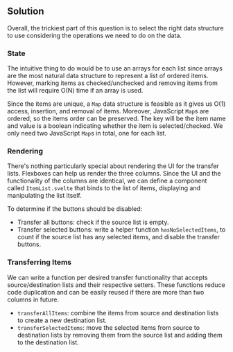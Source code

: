 
## Solution

Overall, the trickiest part of this question is to select the right data structure to use considering the operations we need to do on the data.

### State

The intuitive thing to do would be to use an arrays for each list since arrays are the most natural data structure to represent a list of ordered items. However, marking items as checked/unchecked and removing items from the list will require O(N) time if an array is used.

Since the items are unique, a `Map` data structure is feasible as it gives us O(1) access, insertion, and removal of items. Moreover, JavaScript `Map`s are ordered, so the items order can be preserved. The key will be the item name and value is a boolean indicating whether the item is selected/checked. We only need two JavaScript `Map`s in total, one for each list.

### Rendering

There's nothing particularly special about rendering the UI for the transfer lists. Flexboxes can help us render the three columns. Since the UI and the functionality of the columns are identical, we can define a component called `ItemList.svelte` that binds to the list of items, displaying and manipulating the list itself.

To determine if the buttons should be disabled:

- Transfer all buttons: check if the source list is empty.
- Transfer selected buttons: write a helper function `hasNoSelectedItems`, to count if the source list has any selected items, and disable the transfer buttons.

### Transferring Items

We can write a function per desired transfer functionality that accepts source/destination lists and their respective setters. These functions reduce code duplication and can be easily reused if there are more than two columns in future.

- `transferAllItems`: combine the items from source and destination lists to create a new destination list.
- `transferSelectedItems`: move the selected items from source to destination lists by removing them from the source list and adding them to the destination list.

<TestCases />
